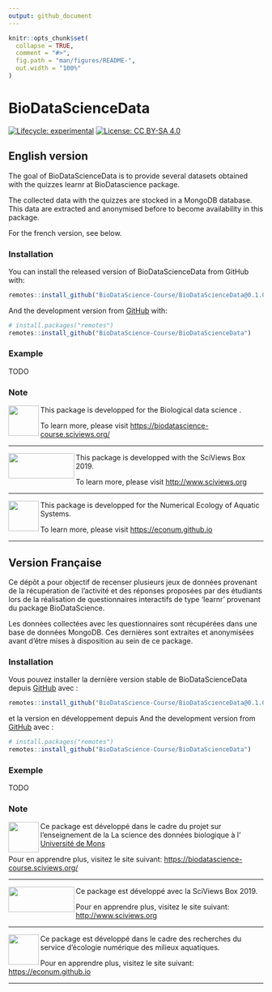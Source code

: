 ```yaml
---
output: github_document
---
```


<!-- README.md is generated from README.Rmd. Please edit that file -->

```r
knitr::opts_chunk$set(
  collapse = TRUE,
  comment = "#>",
  fig.path = "man/figures/README-",
  out.width = "100%"
)
```
# BioDataScienceData

<!-- badges: start -->
[![Lifecycle: experimental](https://img.shields.io/badge/lifecycle-experimental-orange.svg)](https://www.tidyverse.org/lifecycle/#experimental)
[![License: CC BY-SA 4.0](https://img.shields.io/badge/License-CC%20BY--SA%204.0-lightgrey.svg)](https://creativecommons.org/licenses/by-sa/4.0/)
<!-- badges: end -->


## English version

The goal of BioDataScienceData is to provide several datasets obtained with the quizzes learnr at BioDatascience package.

The collected data with the quizzes are stocked in a MongoDB database. This data are extracted and anonymised before to become availability in this package. 

For the french version, see below.

### Installation

You can install the released version of BioDataScienceData from GitHub with:

``` r
remotes::install_github("BioDataScience-Course/BioDataScienceData@0.1.0")
```

And the development version from [GitHub](https://github.com/) with:

``` r
# install.packages("remotes")
remotes::install_github("BioDataScience-Course/BioDataScienceData")
```

### Example

TODO

### Note

<img src="https://filedn.com/lzGVgfOGxb6mHFQcRn9ueUb/logo/biodatascience.png" width="60" height="60" align="left"/>  This package is developped for the Biological data science .

To learn more, please visit <https://biodatascience-course.sciviews.org/>

--------------------------

<img src="https://filedn.com/lzGVgfOGxb6mHFQcRn9ueUb/logo/site-title.png" width="130" height="50" align="left"/>    This package is developped with the SciViews Box 2019. 


To learn more, please visit <http://www.sciviews.org>


----------------

<img src="https://filedn.com/lzGVgfOGxb6mHFQcRn9ueUb/logo/EcoNum-logo.png" width="60" height="60" align="left"/>  This package is developped for the Numerical Ecology of Aquatic Systems.

To learn more, please visit <https://econum.github.io>

--------------------------------

## Version Française

Ce dépôt a pour objectif de recenser plusieurs jeux de données provenant de la récupération de l'activité et des réponses proposées par des étudiants lors de la réalisation de questionnaires interactifs de type 'learnr' provenant du package BioDataScience. 

Les données collectées avec les questionnaires sont récupérées dans une base de données MongoDB. Ces dernières sont extraites et anonymisées avant d'être mises à disposition au sein de ce package. 

### Installation

Vous pouvez installer la dernière version stable de  BioDataScienceData depuis [GitHub](https://github.com/) avec :

``` r
remotes::install_github("BioDataScience-Course/BioDataScienceData@0.1.0")
```

et la version en développement depuis And the development version from [GitHub](https://github.com/) avec :

``` r
# install.packages("remotes")
remotes::install_github("BioDataScience-Course/BioDataScienceData")
```
### Exemple 

TODO


### Note

<img src="https://filedn.com/lzGVgfOGxb6mHFQcRn9ueUb/logo/biodatascience.png" width="60" height="60" align="left"/>  Ce package est développé dans le cadre du projet sur l'enseignement de la La science des données biologique à l' [Université de Mons](https://web.umons.ac.be)

Pour en apprendre plus, visitez le site suivant:  <https://biodatascience-course.sciviews.org/>

--------------------------

<img src="https://filedn.com/lzGVgfOGxb6mHFQcRn9ueUb/logo/site-title.png" width="130" height="50" align="left"/> Ce package est développé avec la SciViews Box 2019. 


Pour en apprendre plus, visitez le site suivant: <http://www.sciviews.org>

----------------

<img src="https://filedn.com/lzGVgfOGxb6mHFQcRn9ueUb/logo/EcoNum-logo.png" width="60" height="60" align="left"/> Ce package est développé dans le cadre des recherches du service d'écologie numérique des milieux aquatiques.

Pour en apprendre plus, visitez le site suivant: <https://econum.github.io>



--------------------------------------------------------------------------------
